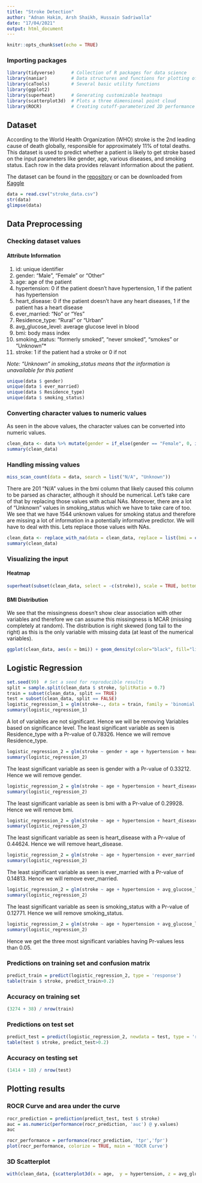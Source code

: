 ```yaml
---
title: "Stroke Detection"
author: "Adnan Hakim, Arsh Shaikh, Hussain Sadriwalla"
date: "17/04/2021"
output: html_document
---
```


```r
knitr::opts_chunk$set(echo = TRUE)
```

### Importing packages

```r
library(tidyverse)      # Collection of R packages for data science
library(naniar)         # Data structures and functions for plotting of missing values
library(caTools)        # Several basic utility functions
library(ggplot2)
library(superheat)      # Generating customizable heatmaps
library(scatterplot3d)  # Plots a three dimensional point cloud
library(ROCR)           # Creating cutoff-parameterized 2D performance curves 
```

## Dataset

According to the World Health Organization (WHO) stroke is the 2nd leading cause of death globally, responsible for approximately 11% of total deaths. This dataset is used to predict whether a patient is likely to get stroke based on the input parameters like gender, age, various diseases, and smoking status. Each row in the data provides relavant information about the patient. 

The dataset can be found in the [repository](https://github.com/adnanhakim/stroke-detection) or can be downloaded from [Kaggle](https://www.kaggle.com/fedesoriano/stroke-prediction-dataset)

```r
data = read.csv("stroke_data.csv")
str(data)
glimpse(data)
```

## Data Preprocessing
### Checking dataset values

#### Attribute Information
1. id: unique identifier
1. gender: "Male", "Female" or "Other"
1. age: age of the patient
1. hypertension: 0 if the patient doesn't have hypertension, 1 if the patient has hypertension
1. heart_disease: 0 if the patient doesn't have any heart diseases, 1 if the patient has a heart disease
1. ever_married: "No" or "Yes"
1. Residence_type: "Rural" or "Urban"
1. avg_glucose_level: average glucose level in blood
1. bmi: body mass index
1. smoking_status: "formerly smoked", "never smoked", "smokes" or "Unknown"*
1. stroke: 1 if the patient had a stroke or 0 if not

*Note: "Unknown" in smoking_status means that the information is unavailable for this patient*

```r
unique(data $ gender)
unique(data $ ever_married) 
unique(data $ Residence_type)
unique(data $ smoking_status)
```

### Converting character values to numeric values

As seen in the above values, the character values can be converted into numeric values.

```r
clean_data <- data %>% mutate(gender = if_else(gender == "Female", 0, if_else(gender == "Male", 1, 2)), ever_married = if_else(ever_married == "Yes", 1, 0), Residence_type = if_else(Residence_type == "Rural", 0, 1), smoking_status = if_else(smoking_status == "never smoked", 0, if_else(smoking_status == "formerly smoked", 1, if_else(smoking_status == "smokes", 2, 3))))
summary(clean_data)
```

### Handling missing values

```r
miss_scan_count(data = data, search = list("N/A", "Unknown"))
```

There are 201 "N/A" values in the bmi column that likely caused this column to be parsed as character, although it should be numerical. Let's take care of that by replacing those values with actual NAs. Moreover, there are a lot of "Unknown" values in smoking_status which we have to take care of too. We see that we have 1544 unknown values for smoking status and therefore are missing a lot of information in a potentially informative predictor. We will have to deal with this. Lets replace those values with NAs.

```r
clean_data <- replace_with_na(data = clean_data, replace = list(bmi = c("N/A"), smoking_status = c(3))) %>% mutate(bmi = as.numeric(bmi))
summary(clean_data)
```

### Visualizing the input

#### Heatmap

```r
superheat(subset(clean_data, select = -c(stroke)), scale = TRUE, bottom.label.size = 0.5, bottom.label.text.angle = 90, bottom.label.text.size = 3)
```

#### BMI Distribution

We see that the missingness doesn't show clear association with other variables and therefore we can assume this missingness is MCAR (missing completely at random). The distribution is right skewed (long tail to the right) as this is the only variable with missing data (at least of the numerical variables). 

```r
ggplot(clean_data, aes(x = bmi)) + geom_density(color="black", fill="lightblue") + labs(title = "Distribution of BMI") 
```

## Logistic Regression
```r
set.seed(99)  # Set a seed for reproducible results
split = sample.split(clean_data $ stroke, SplitRatio = 0.7)
train = subset(clean_data, split == TRUE)
test = subset(clean_data, split == FALSE)
logistic_regression_1 = glm(stroke~., data = train, family = 'binomial')
summary(logistic_regression_1)
```

A lot of variables are not significant. Hence we will be removing Variables based on significance level. The least significant variable as seen is Residence_type with a Pr-value of 0.78326. Hence we will remove Residence_type.

```r
logistic_regression_2 = glm(stroke ~ gender + age + hypertension + heart_disease + ever_married + avg_glucose_level + bmi + smoking_status, data = train, family = 'binomial')
summary(logistic_regression_2)
```

The least significant variable as seen is gender with a Pr-value of 0.33212. Hence we will remove gender.

```r
logistic_regression_2 = glm(stroke ~ age + hypertension + heart_disease + ever_married + avg_glucose_level + bmi + smoking_status, data = train, family = 'binomial')
summary(logistic_regression_2)
```

The least significant variable as seen is bmi with a Pr-value of 0.29928. Hence we will remove bmi.

```r
logistic_regression_2 = glm(stroke ~ age + hypertension + heart_disease + ever_married + avg_glucose_level + smoking_status, data = train, family = 'binomial')
summary(logistic_regression_2)
```

The least significant variable as seen is heart_disease with a Pr-value of 0.44624. Hence we will remove heart_disease.

```r
logistic_regression_2 = glm(stroke ~ age + hypertension + ever_married + avg_glucose_level + smoking_status, data = train, family = 'binomial')
summary(logistic_regression_2)
```

The least significant variable as seen is ever_married with a Pr-value of 0.14813. Hence we will remove ever_married.

```r
logistic_regression_2 = glm(stroke ~ age + hypertension + avg_glucose_level + smoking_status, data = train, family = 'binomial')
summary(logistic_regression_2)
```

The least significant variable as seen is smoking_status with a Pr-value of 0.12771. Hence we will remove smoking_status.

```r
logistic_regression_2 = glm(stroke ~ age + hypertension + avg_glucose_level, data = train, family = 'binomial')
summary(logistic_regression_2)
```

Hence we get the three most significant variables having Pr-values less than 0.05.

### Predictions on training set and confusion matrix

```r
predict_train = predict(logistic_regression_2, type = 'response')
table(train $ stroke, predict_train>0.2)
```

### Accuracy on training set

```r
(3274 + 38) / nrow(train)
```

### Predictions on test set

```r
predict_test = predict(logistic_regression_2, newdata = test, type = 'response')
table(test $ stroke, predict_test>0.2)
```

### Accuracy on testing set

```r
(1414 + 18) / nrow(test)
```

## Plotting results

### ROCR Curve and area under the curve

```r
rocr_prediction = prediction(predict_test, test $ stroke)
auc = as.numeric(performance(rocr_prediction, 'auc') @ y.values)
auc
```

```r
rocr_performance = performance(rocr_prediction, 'tpr','fpr')
plot(rocr_performance, colorize = TRUE, main = 'ROCR Curve')
```

### 3D Scatterplot

```r
with(clean_data, {scatterplot3d(x = age,  y = hypertension, z = avg_glucose_level, main = "Stroke Detection Scatterplot")})
```

